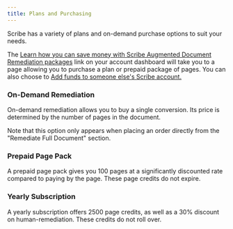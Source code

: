 ```yaml
---
title: Plans and Purchasing
---
```



Scribe has a variety of plans and on-demand purchase options to suit your needs.

The [Learn how you can save money with Scribe Augmented Document Remediation packages](https://scribeit.io/signup/documents_upsell) link on your account dashboard will take you to a page allowing you to purchase a plan or prepaid package of pages. You can also choose to [Add funds to someone else's Scribe account.](https://scribeit.io/signup/account_credit?state=%7B%22return_to%22%3A%22%2F%22%7D)

### On-Demand Remediation

On-demand remediation allows you to buy a single conversion. Its price is determined by the number of pages in the document.

Note that this option only appears when placing an order directly from the "Remediate Full Document" section.

### Prepaid Page Pack

A prepaid page pack gives you 100 pages at a significantly discounted rate compared to paying by the page. These page credits do not expire.

### Yearly Subscription

A yearly subscription offers 2500 page credits, as well as a 30% discount on human-remediation. These credits do not roll over.


